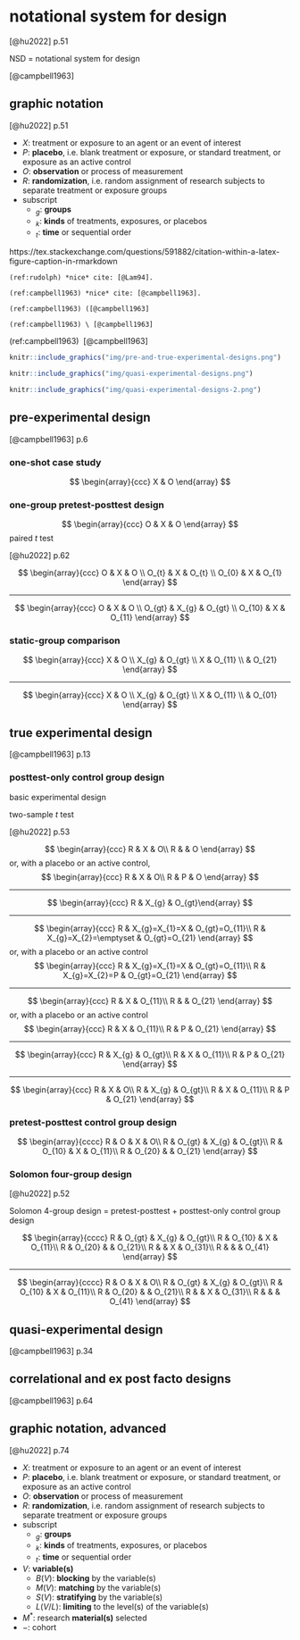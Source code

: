 # notational system for design

[@hu2022] p.51

NSD = notational system for design

[@campbell1963]

## graphic notation

[@hu2022] p.51

- $X$: treatment or exposure to an agent or an event of interest
- $P$: **placebo**, i.e. blank treatment or exposure, or standard treatment, or exposure as an active control
- $O$: **observation** or process of measurement
- $R$: **randomization**, i.e. random assignment of research subjects to separate treatment or exposure groups
- subscript
  - $_g$: **groups**
  - $_k$: **kinds** of treatments, exposures, or placebos
  - $_t$: **time** or sequential order

https://tex.stackexchange.com/questions/591882/citation-within-a-latex-figure-caption-in-rmarkdown

`(ref:rudolph) *nice* cite: [@Lam94].`

`(ref:campbell1963) *nice* cite: [@campbell1963].`

`(ref:campbell1963) ([@campbell1963]`

`(ref:campbell1963) \ [@campbell1963]`

(ref:campbell1963) \ [@campbell1963]

```r
knitr::include_graphics("img/pre-and-true-experimental-designs.png")
```

```r
knitr::include_graphics("img/quasi-experimental-designs.png")
```

```r
knitr::include_graphics("img/quasi-experimental-designs-2.png")
```

## pre-experimental design

[@campbell1963] p.6

### one-shot case study

$$
\begin{array}{ccc}
X & O
\end{array}
$$

### one-group pretest-posttest design

$$
\begin{array}{ccc}
O & X & O
\end{array}
$$
paired $t$ test

[@hu2022] p.62

$$
\begin{array}{ccc}
O & X & O \\
O_{t} & X & O_{t} \\
O_{0} & X & O_{1}
\end{array}
$$

***

$$
\begin{array}{ccc}
O & X & O \\
O_{gt} & X_{g} & O_{gt} \\
O_{10} & X & O_{11}
\end{array}
$$

### static-group comparison

$$
\begin{array}{ccc}
X & O \\
X_{g} & O_{gt} \\
X & O_{11} \\
  & O_{21}
\end{array}
$$

***

$$
\begin{array}{ccc}
X & O \\
X_{g} & O_{gt} \\
X & O_{11} \\
  & O_{01}
\end{array}
$$


## true experimental design

[@campbell1963] p.13

### posttest-only control group design

basic experimental design

two-sample $t$ test

[@hu2022] p.53

$$
\begin{array}{ccc}
R & X & O\\
R &  & O
\end{array}
$$
or, with a placebo or an active control,
$$
\begin{array}{ccc}
R & X & O\\
R & P & O
\end{array}
$$

***

$$
\begin{array}{ccc}
R & X_{g} & O_{gt}\end{array}
$$

***

$$
\begin{array}{ccc}
R & X_{g}=X_{1}=X & O_{gt}=O_{11}\\
R & X_{g}=X_{2}=\emptyset & O_{gt}=O_{21}
\end{array}
$$
or, with a placebo or an active control
$$
\begin{array}{ccc}
R & X_{g}=X_{1}=X & O_{gt}=O_{11}\\
R & X_{g}=X_{2}=P & O_{gt}=O_{21}
\end{array}
$$

***

$$
\begin{array}{ccc}
R & X & O_{11}\\
R &  & O_{21}
\end{array}
$$
or, with a placebo or an active control
$$
\begin{array}{ccc}
R & X & O_{11}\\
R & P & O_{21}
\end{array}
$$

***

$$
\begin{array}{ccc}
R & X_{g} & O_{gt}\\
R & X & O_{11}\\
R & P & O_{21}
\end{array}
$$

***

$$
\begin{array}{ccc}
R & X & O\\
R & X_{g} & O_{gt}\\
R & X & O_{11}\\
R & P & O_{21}
\end{array}
$$

### pretest-posttest control group design

$$
\begin{array}{cccc}
R & O & X & O\\
R & O_{gt} & X_{g} & O_{gt}\\
R & O_{10} & X & O_{11}\\
R & O_{20} &  & O_{21}
\end{array}
$$

### Solomon four-group design

[@hu2022] p.52

Solomon 4-group design = pretest-posttest + posttest-only control group design

$$
\begin{array}{cccc}
R & O_{gt} & X_{g} & O_{gt}\\
R & O_{10} & X & O_{11}\\
R & O_{20} &  & O_{21}\\
R &  & X & O_{31}\\
R &  &  & O_{41}
\end{array}
$$

***

$$
\begin{array}{cccc}
R & O & X & O\\
R & O_{gt} & X_{g} & O_{gt}\\
R & O_{10} & X & O_{11}\\
R & O_{20} &  & O_{21}\\
R &  & X & O_{31}\\
R &  &  & O_{41}
\end{array}
$$

## quasi-experimental design

[@campbell1963] p.34

## correlational and ex post facto designs

[@campbell1963] p.64

## graphic notation, advanced

[@hu2022] p.74

- $X$: treatment or exposure to an agent or an event of interest
- $P$: **placebo**, i.e. blank treatment or exposure, or standard treatment, or exposure as an active control
- $O$: **observation** or process of measurement
- $R$: **randomization**, i.e. random assignment of research subjects to separate treatment or exposure groups
- subscript
  - $_g$: **groups**
  - $_k$: **kinds** of treatments, exposures, or placebos
  - $_t$: **time** or sequential order
- $V$: **variable(s)**
  - $B(V)$: **blocking** by the variable(s)
  - $M(V)$: **matching** by the variable(s)
  - $S(V)$: **stratifying** by the variable(s)
  - $L(V/L)$: **limiting** to the level(s) of the variable(s)
- $M^{*}$: research **material(s)** selected
- $-$: cohort
  